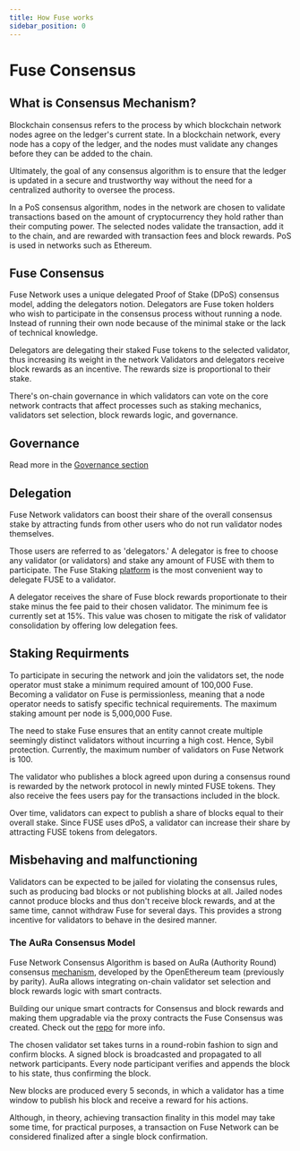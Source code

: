 ```yaml
---
title: How Fuse works
sidebar_position: 0
---
```


# Fuse Consensus

## What is Consensus Mechanism?

Blockchain consensus refers to the process by which blockchain network nodes agree on the ledger's current state. In a blockchain network, every node has a copy of the ledger, and the nodes must validate any changes before they can be added to the chain.

Ultimately, the goal of any consensus algorithm is to ensure that the ledger is updated in a secure and trustworthy way without the need for a centralized authority to oversee the process.

In a PoS consensus algorithm, nodes in the network are chosen to validate transactions based on the amount of cryptocurrency they hold rather than their computing power. The selected nodes validate the transaction, add it to the chain, and are rewarded with transaction fees and block rewards. PoS is used in networks such as Ethereum.

## Fuse Consensus

Fuse Network uses a unique delegated Proof of Stake (DPoS) consensus model, adding the delegators notion. Delegators are Fuse token holders who wish to participate in the consensus process without running a node. Instead of running their own node because of the minimal stake or the lack of technical knowledge.&#x20;

Delegators are delegating their staked Fuse tokens to the selected validator, thus increasing its weight in the network Validators and delegators receive block rewards as an incentive. The rewards size is proportional to their stake.&#x20;

There's on-chain governance in which validators can vote on the core network contracts that affect processes such as staking mechanics, validators set selection, block rewards logic, and governance.&#x20;

## Governance

Read more in the [Governance section](fuse-governance-and-development/)

## Delegation

Fuse Network validators can boost their share of the overall consensus stake by attracting funds from other users who do not run validator nodes themselves.&#x20;

Those users are referred to as 'delegators.' A delegator is free to choose any validator (or validators) and stake any amount of FUSE with them to participate. The Fuse Staking [platform](https://staking.fuse.io) is the most convenient way to delegate FUSE to a validator.&#x20;

A delegator receives the share of Fuse block rewards proportionate to their stake minus the fee paid to their chosen validator. The minimum fee is currently set at 15%. This value was chosen to mitigate the risk of validator consolidation by offering low delegation fees.&#x20;

## Staking Requirments

To participate in securing the network and join the validators set, the node operator must stake a minimum required amount of 100,000 Fuse. Becoming a validator on Fuse is permissionless, meaning that a node operator needs to satisfy specific technical requirements. The maximum staking amount per node is 5,000,000 Fuse.

The need to stake Fuse ensures that an entity cannot create multiple seemingly distinct validators without incurring a high cost. Hence, Sybil protection. Currently, the maximum number of validators on Fuse Network is 100.

The validator who publishes a block agreed upon during a consensus round is rewarded by the network protocol in newly minted FUSE tokens. They also receive the fees users pay for the transactions included in the block.

Over time, validators can expect to publish a share of blocks equal to their overall stake. Since FUSE uses dPoS, a validator can increase their share by attracting FUSE tokens from delegators.

## Misbehaving and malfunctioning

Validators can be expected to be jailed for violating the consensus rules, such as producing bad blocks or not publishing blocks at all. Jailed nodes cannot produce blocks and thus don't receive block rewards, and at the same time, cannot withdraw Fuse for several days. This provides a strong incentive for validators to behave in the desired manner.

### The AuRa Consensus Model

Fuse Network Consensus Algorithm is based on AuRa (Authority Round) consensus [mechanism](https://openethereum.github.io/Aura), developed by the OpenEthereum team (previously by parity). AuRa allows integrating on-chain validator set selection and block rewards logic with smart contracts.&#x20;

Building our unique smart contracts for Consensus and block rewards and making them upgradable via the proxy contracts the Fuse Consensus was created. Check out the [repo](https://github.com/fuseio/fuse-network) for more info.

The chosen validator set takes turns in a round-robin fashion to sign and confirm blocks. A signed block is broadcasted and propagated to all network participants. Every node participant verifies and appends the block to his state, thus confirming the block.

New blocks are produced every 5 seconds, in which a validator has a time window to publish his block and receive a reward for his actions.&#x20;

Although, in theory, achieving transaction finality in this model may take some time, for practical purposes, a transaction on Fuse Network can be considered finalized after a single block confirmation. &#x20;
